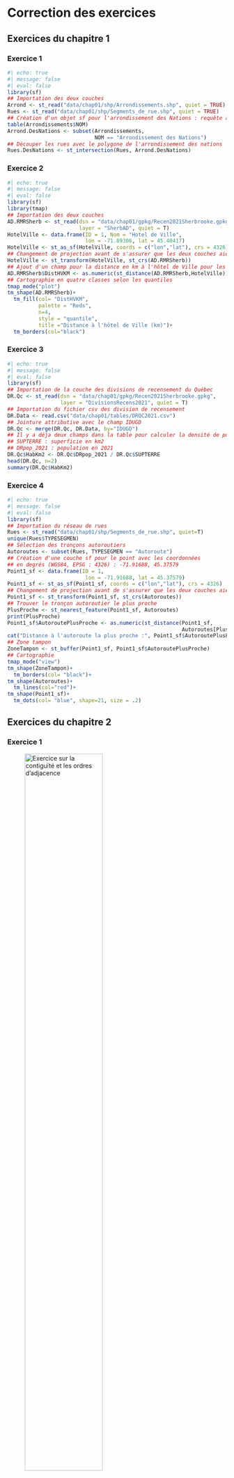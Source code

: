 # Correction des exercices {#sec-chap12}

## Exercices du chapitre 1 {#sec-1201}

### Exercice 1 {#sec-12011}

```r
#| echo: true 
#| message: false 
#| eval: false
library(sf)
## Importation des deux couches
Arrond <- st_read("data/chap01/shp/Arrondissements.shp", quiet = TRUE)
Rues <- st_read("data/chap01/shp/Segments_de_rue.shp", quiet = TRUE)
## Création d'un objet sf pour l'arrondissement des Nations : requête attributive
table(Arrondissements$NOM)
Arrond.DesNations <- subset(Arrondissements, 
                            NOM == "Arrondissement des Nations")
## Découper les rues avec le polygone de l'arrondissement des nations
Rues.DesNations <- st_intersection(Rues, Arrond.DesNations)
```

### Exercice 2 {#sec-12012}

```r
#| echo: true 
#| message: false
#| eval: false
library(sf)
library(tmap)
## Importation des deux couches
AD.RMRSherb <- st_read(dsn = "data/chap01/gpkg/Recen2021Sherbrooke.gpkg", 
                       layer = "SherbAD", quiet = T)
HotelVille <- data.frame(ID = 1, Nom = "Hotel de Ville",
                         lon = -71.89306, lat = 45.40417)
HotelVille <- st_as_sf(HotelVille, coords = c("lon","lat"), crs = 4326)
## Changement de projection avant de s'assurer que les deux couches aient la même
HotelVille <- st_transform(HotelVille, st_crs(AD.RMRSherb))
## Ajout d'un champ pour la distance en km à l'hôtel de Ville pour les secteurs de recensement
AD.RMRSherb$DistHVKM <- as.numeric(st_distance(AD.RMRSherb,HotelVille)) / 1000
## Cartographie en quatre classes selon les quantiles
tmap_mode("plot")
tm_shape(AD.RMRSherb)+
  tm_fill(col= "DistHVKM", 
          palette = "Reds",
          n=4,
          style = "quantile",
          title ="Distance à l'hôtel de Ville (km)")+
  tm_borders(col="black")
```

### Exercice 3 {#sec-12013}

```r
#| echo: true 
#| message: false
#| eval: false
library(sf)
## Importation de la couche des divisions de recensement du Québec
DR.Qc <- st_read(dsn = "data/chap01/gpkg/Recen2021Sherbrooke.gpkg", 
                 layer = "DivisionsRecens2021", quiet = T)
## Importation du fichier csv des division de recensement
DR.Data <- read.csv("data/chap01/tables/DRQC2021.csv")
## Jointure attributive avec le champ IDUGD
DR.Qc <- merge(DR.Qc, DR.Data, by="IDUGD")
## Il y a déja deux champs dans la table pour calculer la densité de population :
## SUPTERRE : superficie en km2
## DRpop_2021 : population en 2021
DR.Qc$HabKm2 <- DR.Qc$DRpop_2021 / DR.Qc$SUPTERRE
head(DR.Qc, n=2)
summary(DR.Qc$HabKm2)
```

### Exercice 4 {#sec-12014}

```r
#| echo: true 
#| message: false
#| eval: false
library(sf)
## Importation du réseau de rues
Rues <- st_read("data/chap01/shp/Segments_de_rue.shp", quiet=T)
unique(Rues$TYPESEGMEN)
## Sélection des tronçons autoroutiers
Autoroutes <- subset(Rues, TYPESEGMEN == "Autoroute")
## Création d'une couche sf pour le point avec les coordonnées
## en degrés (WGS84, EPSG : 4326) : -71.91688, 45.37579
Point1_sf <- data.frame(ID = 1,
                         lon = -71.91688, lat = 45.37579)
Point1_sf <- st_as_sf(Point1_sf, coords = c("lon","lat"), crs = 4326)
## Changement de projection avant de s'assurer que les deux couches aient la même
Point1_sf <- st_transform(Point1_sf, st_crs(Autoroutes))
## Trouver le tronçon autoroutier le plus proche
PlusProche <- st_nearest_feature(Point1_sf, Autoroutes)
print(PlusProche)
Point1_sf$AutoroutePlusProche <- as.numeric(st_distance(Point1_sf,
                                                        Autoroutes[PlusProche,]))
cat("Distance à l'autoroute la plus proche :", Point1_sf$AutoroutePlusProche, "m.")
## Zone tampon 
ZoneTampon <- st_buffer(Point1_sf, Point1_sf$AutoroutePlusProche)
## Cartographie
tmap_mode("view")
tm_shape(ZoneTampon)+
  tm_borders(col= "black")+
tm_shape(Autoroutes)+
  tm_lines(col="red")+
tm_shape(Point1_sf)+
  tm_dots(col= "blue", shape=21, size = .2)
```

## Exercices du chapitre 2 {#sec-1202}

### Exercice 1 {#sec-12021}

![Exercice sur la contiguïté et les ordres d'adjacence](images/Chap10/ExoMatriceDeContiguiteCorrection.png){#fig-ExoMatriceDeContiguite width="65%" fig-align="center"}

### Exercice 2 {#sec-12022}

```r
#| echo: true 
#| message: false
#| eval: false
library(sf)
library(spdep)
library(tmap)
## Importation de la couche des secteurs de recensement
SRQc <- st_read(dsn = "data/chap02/exercice/RMRQuebecSR2021.shp", quiet=TRUE)

## Matrice selon le partage d'un segment (Rook)
Rook <- poly2nb(SRQc, queen=FALSE)
W.Rook <- nb2listw(Rook, zero.policy=TRUE, style = "W")

## Coordonnées des centroïdes des entités spatiales
coords <- st_coordinates(st_centroid(SRQc))

## Matrices de l'inverse de la distance
# Trouver le plus proche voisin
k1 <- knn2nb(knearneigh(coords))
plusprochevoisin.max <- max(unlist(nbdists(k1,coords)))
# Voisins les plus proches avec le seuil de distance maximal
Voisins.DistMax <- dnearneigh(coords, 0, plusprochevoisin.max)
# Distances avec le seuil maximum
distances <- nbdists(Voisins.DistMax, coords)
# Inverse de la distance au carré
InvDistances2 <- lapply(distances, function(x) (1/x^2))
## Matrices de pondérations spatiales standardisées en ligne
W_InvDistances2Reduite <- nb2listw(Voisins.DistMax, glist = InvDistances2, style = "W")

## Matrice des plus proches voisins avec k = 2
k2 <- knn2nb(knearneigh(coords, k = 2))
W.k2 <-  nb2listw(k2, zero.policy=FALSE, style = "W")
```

### Exercice 3 {#sec-12023}

```r
#| echo: true 
#| message: false
#| eval: false
library(sf)
library(spdep)
library(tmap)
## Cartographie de la variable
tm_shape(SRQc)+
  tm_polygons(col="D1pct", title = "Premier décile de revenu (%)",
              style="quantile", n=5, palette="Greens")+
  tm_layout(frame = F)+tm_scale_bar(c(0,5,10))

## I de Moran avec la méthode Monte-Carlo avec 999 permutations
# utilisez la fonction moran.mc
# avec la matrice W.Rook
moran.mc(SRQc$D1pct, listw=W.Rook, zero.policy=TRUE,  nsim=999)
# avec la matrice W_InvDistances2
moran.mc(SRQc$D1pct, listw=W_InvDistances2Reduite, zero.policy=TRUE,  nsim=999)
# avec la matrice W.k2
moran.mc(SRQc$D1pct, listw=W.k2, zero.policy=TRUE,  nsim=999)
```

Les valeurs du *I* de Moran sont les suivantes : 0,69 pour la matrice *Rook*, 0,52 pour la matrice inverse de la distance au carré réduite et 0,75 pour la matrice selon le critère des deux plus proches voisins.

### Exercice 4 {#sec-12024}

```r
#| echo: true 
#| message: false
#| eval: false
####################
## Calcul du Z(Gi)
####################
SRQc$D1pct_localGetis <- localG(SRQc$D1pct, 
                                W.Rook, 
                                zero.policy=TRUE)
# Définition des intervalles et des noms des classes
classes.intervalles = c(-Inf, -3.29, -2.58, -1.96, 1.96, 2.58, 3.29, Inf)
classes.noms = c("Point froid (p = 0,001)", 
                "Point froid (p = 0,01)", 
                "Point froid (p = 0,05)", 
                "Non significatif",
                "Point chaud (p = 0,05)", 
                "Point chaud (p = 0,01)", 
                "Point chaud (p = 0,001)")

## Création d'un champ avec les noms des classes
SRQc$D1pct_localGetisP <- cut(SRQc$D1pct_localGetis,
                              breaks = classes.intervalles,
                              labels = classes.noms)
## Cartographie
tm_shape(SRQc)+
  tm_polygons(col ="D1pct_localGetisP", 
              title="Z(Gi)", palette="-RdBu", lwd = 1)+
  tm_layout(frame =F)

####################
## Typologie LISA
####################
## Cote Z (variable centrée réduite)
zx <- (SRQc$D1pct - mean(SRQc$D1pct))/sd(SRQc$D1pct)
## variable X centrée réduite spatialement décalée avec une matrice Rook
wzx <- lag.listw(W.Rook, zx)
## I de Moran local (notez que vous pouvez aussi utiliser la fonction localmoran_perm)
localMoranI  <- localmoran(SRQc$D1pct, W.Rook)
plocalMoranI <- localMoranI[, 5]
## Choisir un seuil de signification
signif = 0.05
## Construction de la typologie
Typologie <- ifelse(zx > 0 & wzx > 0, "1. HH", NA)
Typologie <- ifelse(zx < 0 & wzx < 0, "2. LL", Typologie)
Typologie <- ifelse(zx > 0 & wzx < 0, "3. HL", Typologie)
Typologie <- ifelse(zx < 0 & wzx > 0, "4. LH", Typologie)
Typologie <- ifelse(plocalMoranI > signif, "Non sign", Typologie)  # Non significatif
## Enregistrement de la typologie dans un champ
SRQc$TypoIMoran.D1pct <- Typologie
## Couleurs
Couleurs <- c("red", "blue", "lightpink", "skyblue2", "lightgray")
names(Couleurs) <- c("1. HH","2. LL","3. HL","4. LH","Non sign")
## Cartographie
tmap_mode("plot")
tm_shape(SRQc) + 
  tm_polygons(col = "TypoIMoran.D1pct", palette = Couleurs, 
              title ="Autocorrélation spatiale locale")+
  tm_layout(frame = FALSE)
```

## Exercices du chapitre 3 {#sec-1203}

### Exercice 1 {#sec-12031}

```r
#| echo: true 
#| message: false
#| eval: false
library(sf)
library(tmap)
## Importation des données 
Arrondissements <-  st_read(dsn = "data/chap03/Arrondissements.shp", quiet=TRUE)
Incidents <- st_read(dsn = "data/chap03/IncidentsSecuritePublique.shp", quiet=TRUE)
## Changement de projection
Arrondissements <- st_transform(Arrondissements, crs = 3798) 
Incidents <- st_transform(Incidents, crs = 3798)
## Couche pour les accidents
Accidents <- subset(Incidents, Incidents$DESCRIPTIO %in% 
                      c("Accident avec blessés", "Accident mortel"))
## Coordonnées et projection cartographique
xy <- st_coordinates(Accidents)
ProjCarto <- st_crs(Accidents)
## Centre moyen
CentreMoyen <- data.frame(X = mean(xy[,1]),
                          Y = mean(xy[,2]))
CentreMoyen <- st_as_sf(CentreMoyen, coords = c("X", "Y"), crs = ProjCarto)
# Distance standard combiné
CentreMoyen$DS <- c(sqrt(mean((xy[,1] - mean(xy[,1]))**2 + 
                              (xy[,2] - mean(xy[,2]))**2)))
CercleDS <- st_buffer(CentreMoyen, dist = CentreMoyen$DS)
head(CercleDS)
```

### Exercice 2 {#sec-12032}

```r
#| echo: true 
#| message: false
#| eval: false
library(sf)
library(tmap)
## Importation des données 
SR <- st_read(dsn = "data/chap03/Recen2021Sherbrooke.gpkg",
              layer = "DR_SherbSRDonnees2021", quiet=TRUE)
## Couche pour les accidents pour l'année 2021
Acc2021 <- subset(Incidents, Incidents$DESCRIPTIO %in% 
                    c("Accident avec blessés", "Accident mortel")
                  & ANNEE==2021)
## Nous nous assurons que les deux couches aient la même projection cartographique
SR <- st_transform(SR, st_crs(Acc2021))
## Calcul du nombre d'incidents par SR 
SR$Acc2021 <- lengths(st_intersects(SR, Acc2021))
## Calcul du nombre de méfaits pour 1000 habitants
SR$DensiteMAcc2021Hab <- SR$Acc2021 / (SR$SRpop_2021 / 1000)
## Cartographie
tm_shape(SR)+
  tm_polygons(col="Acc2021", style="pretty", 
              title="Nombre pour 1000 habitants",
              border.col = "black", lwd = 1)+
  tm_bubbles(size = "DensiteMAcc2021Hab", border.col = "black", alpha = .5,
             col = "aquamarine3", title.size = "Nombre", scale = 1.5)+ 
  tm_layout(frame = FALSE)+tm_scale_bar(text.size = .5, c(0, 5, 10))
```

### Exercice 3 {#sec-12033}

```r
#| echo: true 
#| message: false
#| eval: false
library(sf)
library(spatstat)
library(tmap)
library(terra)

## Importation des données 
Arrondissements <-  st_read(dsn = "data/chap03/Arrondissements.shp", quiet=TRUE)
Incidents <- st_read(dsn = "data/chap03/IncidentsSecuritePublique.shp", quiet=TRUE)
## Changement de projection
Arrondissements <- st_transform(Arrondissements, crs = 3798) 
Incidents <- st_transform(Incidents, crs = 3798)
## Couche pour les méfaits pour l'année 2021
M2021 <- subset(Incidents, DESCRIPTIO == "Méfait" & ANNEE==2021)
## Pour accélérer les calculs, nous retenons uniquement l'arrondissement des Nations
# Couche pour l'arrondissement des Nations
ArrDesNations <- subset(Arrondissements, NOM == "Arrondissement des Nations")
# Sélection des accidents localisés dans l'arrondissement Des Nations
RequeteSpatiale <- st_intersects(M2021, ArrDesNations, sparse = FALSE)
M2021$Nations <- RequeteSpatiale[, 1]
M2021Nations <- subset(M2021, M2021$Nations == TRUE)

## Conversion des données sf dans le format de spatstat
# la fonction as.owin est utilisée pour définir la fenêtre de travail
fenetre <- as.owin(ArrDesNations)
## Conversion des points au format ppp pour les différentes années
M2021.ppp <- ppp(x = st_coordinates(M2021Nations)[,1],
                 y = st_coordinates(M2021Nations)[,2],
                 window = fenetre, check = T)

## Kernel quadratique avec un rayon de 500 mètres et une taille de pixel de 50 mètres
kdeQ <- density.ppp(M2021.ppp, sigma=500, eps=50, kernel="quartic")
## Conversion en raster
RkdeQ <- terra::rast(kdeQ)*1000000
## Projection cartographique
crs(RkdeQ) <- "epsg:3857"
## Visualisation des résultats
tmap_mode("plot")
  tm_shape(RkdeQ) + tm_raster(style = "cont", palette="Reds", title = "Gaussien")+
  tm_shape(M2021Nations) + tm_dots(col = "black", size = 0.01)+
  tm_shape(ArrDesNations) + tm_borders(col = "black", lwd = 3)+
  tm_layout(frame = F)
```

## Exercices du chapitre 4 {#sec-1204}

### Exercice 1 {#sec-12041}

```r
#| echo: true 
#| message: false
#| eval: false
library(sf)
library(tmap)
library(dbscan)
library(ggplot2)
## Importation des données
Collissions <- st_read(dsn = "data/chap04/collisions.gpkg", 
                       layer = "CollisionsRoutieres", 
                       quiet = T)
## Collisions impliquant au moins une personne à vélo en 2020 et 2021
Coll.Velo <- subset(Collissions,
                    Collissions$NB_VICTIMES_VELO > 0 &
                      Collissions$AN %in% c(2020, 2021))
## Coordonnées géographiques
xy <- st_coordinates(Coll.Velo)
## Graphique pour la distance au quatrième voisin le plus proche
DistKplusproche <- kNNdist(xy, k = 4)
DistKplusproche <- as.data.frame(sort(DistKplusproche, decreasing = FALSE))
names(DistKplusproche) <- "distance"
ggplot(data = DistKplusproche)+
  geom_path(aes(x = 1:nrow(DistKplusproche), y = distance), size=1)+
  labs(x = "Points triés par ordre croissant selon la distance",
       y = "Distance au quatrième point le plus proche")+
  geom_hline(yintercept=250, color = "#08306b", linetype="dashed", size=1)+
  geom_hline(yintercept=500, color = "#00441b", linetype="dashed", size=1)+
  geom_hline(yintercept=1000, color = "#67000d", linetype="dashed", size=1)
## DBSCAN avec les quatre distances
set.seed(123456789)
dbscan250  <- dbscan(xy, eps = 250, minPts = 4)
dbscan500  <- dbscan(xy, eps = 500, minPts = 4)
dbscan1000 <- dbscan(xy, eps = 1000, minPts = 4)
## Affichage des résultats
dbscan250
dbscan500
dbscan1000
## Enregistrement dans la couche de points sf Coll.Velo
Coll.Velo$dbscan250 <- as.character(dbscan250$cluster)
Coll.Velo$dbscan500 <- as.character(dbscan500$cluster)
Coll.Velo$dbscan1000 <- as.character(dbscan1000$cluster)

Coll.Velo$dbscan250 <- ifelse(nchar(Coll.Velo$dbscan250) == 1,
                              paste0("0", Coll.Velo$dbscan250),
                              Coll.Velo$dbscan250)
Coll.Velo$dbscan500 <- ifelse(nchar(Coll.Velo$dbscan500) == 1,
                               paste0("0", Coll.Velo$dbscan500),
                               Coll.Velo$dbscan500)
Coll.Velo$dbscan1000 <- ifelse(nchar(Coll.Velo$dbscan1000) == 1,
                               paste0("0", Coll.Velo$dbscan1000),
                               Coll.Velo$dbscan1000)
## Extraction des agrégats
Agregats.dbscan250  <- subset(Coll.Velo, dbscan250 != "00")
Agregats.dbscan500  <- subset(Coll.Velo, dbscan500 != "00")
Agregats.dbscan1000 <- subset(Coll.Velo, dbscan1000 != "00")
## Cartographie des résultats
tmap_mode("view")
tm_shape(Agregats.dbscan250)+tm_dots(col="dbscan250", size = .05)
tm_shape(Agregats.dbscan500)+tm_dots(col="dbscan500", size = .05)
tm_shape(Agregats.dbscan1000)+tm_dots(col="dbscan1000", size = .05)
```

### Exercice 2 {#sec-12042}

```r
#| echo: true 
#| message: false
#| eval: false
library(sf)
library(tmap)
library(dbscan)
library(ggplot2)
## Importation des données
Collissions <- st_read(dsn = "data/chap04/collisions.gpkg", layer = "CollisionsRoutieres")
## Collisions impliquant au moins une personne à vélo en 2020 et 2021
Coll.Velo <- subset(Collissions,
                    Collissions$NB_VICTIMES_VELO > 0 &
                      Collissions$AN %in% c(2020, 2021))
## Coordonnées géographiques
xy <- st_coordinates(Coll.Velo)
Coll.Velo$x <- xy[,1]
Coll.Velo$y <- xy[,2]
## Conversion du champ DT_ACCDN au format Date
Coll.Velo$DT_ACCDN <- as.Date(Coll.Velo$DT_ACCDN)
## ST-DBSCAN avec eps1 = 500, esp2 = 30 et minpts = 4
Resultats.stdbscan <- stdbscan(x = Coll.Velo$x,
                               y = Coll.Velo$y,
                               time = Coll.Velo$DT_ACCDN,
                               eps1 = 500,
                               eps2 = 30,
                               minpts = 4)
## Enregistrement des résultats ST-DBSCAN dans la couche de points sf
Coll.Velo$stdbscan <- as.character(Resultats.stdbscan$cluster)
Coll.Velo$stdbscan <- ifelse(nchar(Coll.Velo$stdbscan) == 1,
                             paste0("0", Coll.Velo$stdbscan),
                             Coll.Velo$stdbscan)
## Nombre de points par agrégat avec la fonction table
table(Coll.Velo$stdbscan)
## Sélection des points appartenant à un agrégat avec la fonction subset
Agregats <- subset(Coll.Velo, stdbscan != "00")
## Conversion de la date au format POSIXct
Agregats$dtPOSIXct <- as.POSIXct(Agregats$DT_ACCDN, format = "%Y/%m/%d")
## Tableau récapitulatif
library("dplyr")  
Tableau.stdbscan <-
  st_drop_geometry(Agregats) %>%
  group_by(stdbscan) %>% 
  summarize(points = n(),
            date.min = min(DT_ACCDN),
            date.max = max(DT_ACCDN),
            intervalle.jours = as.numeric(max(DT_ACCDN)-min(DT_ACCDN)))
## Affichage du tableau
print(Tableau.stdbscan, n = nrow(Tableau.stdbscan))
## Construction du graphique
ggplot(Agregats) + 
  geom_point(aes(x = dtPOSIXct, 
                 y = stdbscan, 
                 color = stdbscan),
             show.legend = FALSE) +
  scale_x_datetime(date_labels = "%Y/%m")+
  labs(x= "Temps",
       y= "Identifiant de l'agrégat",
       title = "ST-DBSCAN avec Esp1 = 1000, Esp2 = 21 et MinPts = 4")
## Création d'une couche pour les agrégats
stdbcan.Agregats <- subset(Coll.Velo, stdbscan != "00")
## Cartographie
tmap_mode("view")
  tm_shape(stdbcan.Agregats)+
    tm_dots(shape = 21, col="stdbscan", size=.025, title = "Agrégat")
```

## Exercices du chapitre 5 {#sec-1205}

### Exercice 1 {#sec-12051}

```r
#| echo: true 
#| message: false
#| eval: false
library(sf)
library(tmap)
library(r5r)

setwd("data/chap05/Laval")
rJava::.jinit()
options(java.parameters = "-Xmx2G")

# 1. Construction du réseau
dossierdata <- paste0(getwd(),"/_DataReseau")
list.files(dossierdata)
r5r_core <- setup_r5(data_path = dossierdata,
                     elevation = "TOBLER",
                     verbose = FALSE, overwrite = FALSE)

# 2. Création de deux points
Pts <- data.frame(id = c("Station Morency", "Adresse 1"),
                  lon = c(-73.7199, -73.7183),
                  lat = c(45.5585,  45.5861))
Pts <- st_as_sf(Pts, coords = c("lon","lat"), crs = 4326)
StationMorency <- Pts[1,]
Adresse1 <- Pts[2,]

## 2.1. Trajets en automobile
Auto.1 <- detailed_itineraries(r5r_core = r5r_core,
                               origins = Adresse1,
                               destinations = StationMorency,
                               mode = "CAR",
                               shortest_path = FALSE,
                               drop_geometry = FALSE)
Auto.2 <- detailed_itineraries(r5r_core = r5r_core,
                               origins = StationMorency,
                               destinations = Adresse1,
                               mode = "CAR",
                               shortest_path = FALSE,
                               drop_geometry = FALSE)
## 2.2. Trajets en vélo
velo.1 <- detailed_itineraries(r5r_core = r5r_core,
                               origins = StationMorency,
                               destinations = Adresse1,
                               mode = "BICYCLE",
                               bike_speed = 12,  # par défaut 12
                               shortest_path = FALSE,
                               drop_geometry = FALSE)
velo.2 <- detailed_itineraries(r5r_core = r5r_core,
                               origins = Adresse1,
                               destinations = StationMorency,
                               mode = "BICYCLE",
                               bike_speed = 12,  # par défaut 12
                               shortest_path = FALSE,
                               drop_geometry = FALSE)
## 2.3. Trajets à pied
marche.1 <- detailed_itineraries(r5r_core = r5r_core,
                                 origins = StationMorency,
                                 destinations = Adresse1,
                                 mode = "WALK",
                                 walk_speed = 4.5,  # par défaut 3.6
                                 shortest_path = FALSE,
                                 drop_geometry = FALSE)
marche.2 <- detailed_itineraries(r5r_core = r5r_core,
                                 origins = Adresse1,
                                 destinations = StationMorency,
                                 mode = "WALK",
                                 walk_speed = 4.5,  # par défaut 12
                                 shortest_path = FALSE,
                                 drop_geometry = FALSE)

## 2.4. Trajets en transport en commun
dateheure.matin <- as.POSIXct("12-02-2024 08:00:00",
                              format = "%d-%m-%Y %H:%M:%S")
dateheure.soir  <- as.POSIXct("12-02-2024 18:00:00",
                              format = "%d-%m-%Y %H:%M:%S")
### Définir le temps de marche maximal
minutes_marches_max <- 20
TC.1 <- detailed_itineraries(r5r_core = r5r_core,
                                 origins = Adresse1,
                                 destinations = StationMorency,
                                 mode = c("WALK", "TRANSIT"),
                                 max_walk_time = minutes_marches_max,
                                 walk_speed = 4.5,
                                 departure_datetime = dateheure.matin,
                                 shortest_path = FALSE,
                                 drop_geometry = FALSE)
TC.2 <- detailed_itineraries(r5r_core = r5r_core,
                                  origins = StationMorency,
                                  destinations = Adresse1,
                                  mode = c("WALK", "TRANSIT"),
                                  max_walk_time = minutes_marches_max,
                                  walk_speed = 4.5,
                                  departure_datetime = dateheure.soir,
                                  shortest_path = FALSE,
                                  drop_geometry = FALSE)


# 4. Cartographie
  # - Map1.Aller : Marche (de la résidence à la station de métro)
  # - Map2.Aller : Vélo (de la résidence à la station de métro)
  # - Map3.Aller : Auto (de la résidence à la station de métro)
  # - Map4.Aller : Transport en commun (de la résidence à la station de métro)
tmap_mode(view)
Map1.Aller <- tm_shape(marche.1)+tm_lines(col="mode", lwd = 3,
                                      popup.vars = c("mode", "from_id", "to_id",
                                                     "segment_duration", "distance",
                                                     "total_duration", "total_distance"))+
              tm_shape(Adresse1)+tm_dots(col="green", size = .15)+
              tm_shape(StationMorency)+tm_dots(col="red", size = .15)

Map2.Aller <- tm_shape(velo.1)+tm_lines(col="mode", lwd = 3,
                                          popup.vars = c("mode", "from_id", "to_id",
                                                         "segment_duration", "distance",
                                                         "total_duration", "total_distance"))+
              tm_shape(Adresse1)+tm_dots(col="green", size = .15)+
              tm_shape(StationMorency)+tm_dots(col="red", size = .15)

Map3.Aller <- tm_shape(Auto.1)+tm_lines(col="mode", lwd = 3,
                                        popup.vars = c("mode", "from_id", "to_id",
                                                       "segment_duration", "distance",
                                                       "total_duration", "total_distance"))+
              tm_shape(Adresse1)+tm_dots(col="green", size = .15)+
              tm_shape(StationMorency)+tm_dots(col="red", size = .15)

Map4.Aller <- tm_shape(TC.1)+tm_lines(col="mode", lwd = 3,
                                        popup.vars = c("mode", "from_id", "to_id",
                                                       "segment_duration", "distance",
                                                       "total_duration", "total_distance"))+
              tm_shape(Adresse1)+tm_dots(col="green", size = .15)+
              tm_shape(StationMorency)+tm_dots(col="red", size = .15)

tmap_arrange(Map1.Aller, Map2.Aller, Map3.Aller, Map4.Aller, ncol = 2, nrow = 2)

## Réaliser une figure avec quatre figures pour les trajets retour :
  # - Map1.Retour : Marche (de la station de métro à la résidence)
  # - Map2.Retour : Vélo (de la station de métro à la résidence)
  # - Map3.Retour : Auto (de la station de métro à la résidence)
  # - Map4.Retour : Transport en commun (de la station de métro à la résidence)

Map1.Retour <- tm_shape(marche.2)+tm_lines(col="mode", lwd = 3,
                                          popup.vars = c("mode", "from_id", "to_id",
                                                         "segment_duration", "distance",
                                                         "total_duration", "total_distance"))+
  tm_shape(Adresse1)+tm_dots(col="red", size = .15)+
  tm_shape(StationMorency)+tm_dots(col="green", size = .15)

Map2.Retour <- tm_shape(velo.2)+tm_lines(col="mode", lwd = 3,
                                        popup.vars = c("mode", "from_id", "to_id",
                                                       "segment_duration", "distance",
                                                       "total_duration", "total_distance"))+
  tm_shape(Adresse1)+tm_dots(col="red", size = .15)+
  tm_shape(StationMorency)+tm_dots(col="green", size = .15)

Map3.Retour <- tm_shape(Auto.2)+tm_lines(col="mode", lwd = 3,
                                        popup.vars = c("mode", "from_id", "to_id",
                                                       "segment_duration", "distance",
                                                       "total_duration", "total_distance"))+
  tm_shape(Adresse1)+tm_dots(col="red", size = .15)+
  tm_shape(StationMorency)+tm_dots(col="green", size = .15)

Map4.Retour <- tm_shape(TC.2)+tm_lines(col="mode", lwd = 3,
                                      popup.vars = c("mode", "from_id", "to_id",
                                                     "segment_duration", "distance",
                                                     "total_duration", "total_distance"))+
  tm_shape(Adresse1)+tm_dots(col="red", size = .15)+
  tm_shape(StationMorency)+tm_dots(col="green", size = .15)

tmap_arrange(Map1.Retour, Map2.Retour, Map3.Retour, Map4.Retour, ncol = 2, nrow = 2)

# 5. Arrêt de java
r5r::stop_r5(r5r_core)
rJava::.jgc(R.gc = TRUE)
```

### Exercice 2 {#sec-12052}

```r
#| echo: true 
#| message: false
#| eval: false
## Construction du réseau
setwd("data/chap05/Laval")
rJava::.jinit()
options(java.parameters = "-Xmx2G")
dossierdata <- paste0(getwd(),"/_DataReseau")
list.files(dossierdata)
r5r_core <- setup_r5(data_path = dossierdata,
                     elevation = "TOBLER",
                     verbose = FALSE, overwrite = FALSE)

## Point pour la Station Morency
StationMorency <- data.frame(id = "Station Morency",
                             lon = -73.7199,
                             lat = 45.5585,  45.5861)
StationMorency <- st_as_sf(StationMorency, 
                           coords = c("lon","lat"), crs = 4326)

# 1. Calcul d'isochrones à pied de 5, 10 et 15 minutes
Iso.Marche <- isochrone(r5r_core = r5r_core,
                        origins = StationMorency,
                        mode = "WALK",
                        cutoffs = c(5, 10, 15),
                        sample_size = .8,
                        time_window = 120,
                        progress = FALSE)
# 1.2. Isochrone à vélo de 5, 10 et 15 minutes
Iso.Velo <- isochrone(r5r_core = r5r_core,
                      origins = StationMorency,
                      mode = "BICYCLE",
                      cutoffs = c(10, 20, 30),
                      sample_size = .8,
                      time_window = 120,
                      progress = FALSE)

# 3. Cartographie les résultats
tmap_mode("view")
tmap_options(check.and.fix = TRUE)
Carte.Marche <- tm_shape(Iso.Marche)+
                    tm_fill(col="isochrone", 
                            alpha = .4, 
                            breaks = c(0, 5, 10, 15),
                            title ="Marche",
                            legend.format = list(text.separator = "à"))+
                    tm_shape(StationMorency)+tm_dots(col="darkred", size = .25)

Carte.Velo <- tm_shape(Iso.Velo)+
                    tm_fill(col="isochrone", 
                            alpha = .4, 
                            breaks = c(0, 5, 10, 15),
                            title ="Vélo",
                            legend.format = list(text.separator = "à"))+
                    tm_shape(StationMorency)+tm_dots(col="darkred", size = .25)


tmap_arrange(Carte.Marche, Carte.Velo, ncol = 2)

# 4. Arrêt de java
r5r::stop_r5(r5r_core)
rJava::.jgc(R.gc = TRUE)
```

## Exercices du chapitre 6 {#sec-1206}

### Exercice 1 {#sec-12061}
```r
#| echo: true 
#| message: false
#| eval: false
library(sf)
library(spNetwork)
library(future)

future::plan(future::multisession(workers = 5))
# Importation des données sur les collisions cycles et le réseau de rues
Collisions <- st_read(dsn = "data/chap06/Mtl/DonneesMTL.gpkg", layer="CollisionsAvecCyclistes", quiet=TRUE)
ReseauRues <- st_read(dsn = "data/chap06/Mtl/DonneesMTL.gpkg", layer="Rues", quiet=TRUE)
ReseauRues$LineID <- 1:nrow(ReseauRues)
LongueurKm <- sum(as.numeric(st_length(ReseauRues)))/1000
Collisions <- st_transform(Collisions, st_crs(ReseauRues))
cat("Informations sur les couches",
    "\n  Collisions avec cylistes :", nrow(Collisions),
    "\n  Réseau :", round(LongueurKm,3), "km")
# Cartographie
tmap_mode("view")
tm_shape(ReseauRues) + tm_lines("black") +
  tm_shape(Collisions) + tm_dots("blue", size = 0.025)+
tm_scale_bar(c(0,1,2), position = 'left')+
  tm_layout(frame = FALSE)


## Évaluation des bandwidths de 100 à 1200 avec un saut de 50
eval_bandwidth <- bw_cv_likelihood_calc.mc(
  bw_range = c(100,1200),
  bw_step = 50,
  lines = ReseauRues, 
  events = Collisions,
  w = rep(1, nrow(Collisions)),
  kernel_name = 'quartic',
  method = 'discontinuous',
  adaptive = FALSE,
  max_depth = 10,
  digits = 1,
  tol = 0.1,
  agg = 5,
  grid_shape = c(5,5),
  verbose = TRUE)

## Graphique pour les bandwidths 
ggplot(eval_bandwidth) + 
  geom_path(aes(x = bw, y = cv_scores)) + 
  geom_point(aes(x = bw, y = cv_scores), color = 'red')+
  labs(x = "Valeur de la bandwidth", y = "Valeur du CV")
```


### Exercice 2 {#sec-12062}

```r
#| echo: true 
#| message: false 
#| warning: false 
#| eval: false
library(sf)
library(spNetwork)
library(future)
## Création des lixels d'une longueur de 100 mètres
lixels <- lixelize_lines(ReseauRues, 100, mindist = 50)
lixels_centers <- spNetwork::lines_center(lixels)
## Calcul de la NKDE continue
intensity <- nkde.mc(lines = ReseauRues,
                     events = Collisions,
                     w = rep(1, nrow(Collisions)),
                     samples = lixels_centers,
                     kernel_name = 'quartic',
                     bw = 500,
                     adaptive = FALSE,
                     method = 'continuous',
                     max_depth = 8,
                     digits = 1,
                     tol = 0.1,
                     agg = 5,
                     verbose = FALSE,
                     grid_shape = c(5,5))
lixels$density <- intensity * 1000
## Cartographie
tm_shape(lixels) + 
  tm_lines("density", lwd = 1.5, n = 7, style = "fisher",
           legend.format = list(text.separator = "à"))+
  tm_layout(frame=FALSE)
```


## Exercices du chapitre 7 {#sec-1207}

### Exercice 1 {#sec-12071}

```r
#| echo: true 
#| message: false
#| eval: false
library(sf)
library(spatialreg)
# Matrice de contiguïté selon le partage d'un segment (Rook)
load("data/chap06/DonneesLyon.Rdata")
Rook <- poly2nb(LyonIris, queen=FALSE)
Rook <- poly2nb(LyonIris, queen=FALSE)
W.Rook <- nb2listw(Rook, zero.policy=TRUE, style = "W")
# Modèles
formule <- "PM25 ~ Pct0_14+Pct_65+Pct_Img+Pct_brevet+NivVieMed"
Modele.SLX <- lmSLX(formule, listw=W.Rook,  data = LyonIris)  # dataframe
Modele.SAR <- lagsarlm(formule, listw=W.Rook,  data = LyonIris,  type = 'lag')
Modele.SEM <- errorsarlm(formule, listw=W.Rook, data = LyonIris)
Modele.DurbinSpatial <- lagsarlm(formule, listw = W.Rook, data = LyonIris, type = "mixed")
Modele.DurbinErreur <- errorsarlm(formule, listw=W.Rook, data = LyonIris, etype = 'emixed')
# Résultats des modèles
summary(Modele.SLX)
summary(Modele.SAR)
summary(Modele.SEM)
summary(Modele.DurbinSpatial)
summary(Modele.DurbinErreur)
```

### Exercice 2 {#sec-12072}

```r
#| echo: true 
#| message: false
#| eval: false
library(sf)
library(mgcv)
load("data/chap06/DonneesLyon.Rdata")
# Ajout des coordonnées x et y
xy <- st_coordinates(st_centroid(LyonIris))
LyonIris$X <- xy[,1]
LyonIris$Y <- xy[,2]
# Construction du modèle avec
formule <- "PM25 ~ Pct0_14+Pct_65+Pct_Img+Pct_brevet+NivVieMed"
Modele.GAM2 <- gam(PM25 ~  Pct0_14+Pct_65+Pct_Img+Pct_brevet+NivVieMed+
                           s(X, Y, k= 40),
                          data = LyonIris)
summary(Modele.GAM2)
```

### Exercice 3 {#sec-12073}

```r
#| echo: true 
#| message: false
#| eval: false
library(sf)
library(spgwr)
load("data/chap06/DonneesLyon.Rdata")
# Ajout des coordonnées x et y
xy <- st_coordinates(st_centroid(LyonIris))
LyonIris$X <- xy[,1]
LyonIris$Y <- xy[,2]
# Optimisation du nombre de voisins avec le CV
formule <- "PM25 ~ Pct0_14+Pct_65+Pct_Img+Pct_brevet+NivVieMed"
bwaCV.voisins  <- gwr.sel(formule,
                          data = LyonIris,
                          method = "cv",
                          gweight=gwr.bisquare,
                          adapt=TRUE,
                          verbose = FALSE,
                          RMSE = TRUE,
                          longlat = FALSE,
                          coords=cbind(LyonIris$X,LyonIris$Y))
# Optimisation du nombre de voisins avec l'AIC
formule <- "PM25 ~ Pct0_14+Pct_65+Pct_Img+Pct_brevet+NivVieMed"
bwaCV.voisins  <- gwr.sel(formule,
                          data = LyonIris,
                          method = "AIC",
                          gweight=gwr.bisquare,
                          adapt=TRUE,
                          verbose = FALSE,
                          RMSE = TRUE,
                          longlat = FALSE,
                          coords=cbind(LyonIris$X,LyonIris$Y))
# Réalisation de la GWR
Modele.GWR <- gwr(formule,
              data = LyonIris,
              adapt=bwaCV.voisins,
              gweight=gwr.bisquare,
              hatmatrix=TRUE,
              se.fit=TRUE,
              coords=cbind(LyonIris$X,LyonIris$Y),
              longlat=F)
# Affichage des résultats
Modele.GWR
```

## Exercices du chapitre 8 {#sec-1208}

### Exercice 1 {#sec-12081}

```r
#| echo: true 
#| message: false
#| eval: false
library(rgeoda)
library(sf)
library(tmap)
## Préparation des données
load("data/Lyon.Rdata")
VarSocioEco <- c("Pct0_14", "Pct_65", "Pct_Img", "Pct_brevet", "NivVieMed")
Data2 <- st_drop_geometry(LyonIris[VarSocioEco])
queen_w <- queen_weights(LyonIris)
## Classification avec k = 4
azp5_sa  <- azp_sa(p=4, w=queen_w, df=Data2, cooling_rate = 0.85)
azp5_tab <- azp_tabu(p=4, w=queen_w, df=Data2, tabu_length = 10, conv_tabu = 10)
skater5  <- rgeoda::skater(k=4, w=queen_w, df=Data2)
redcap5  <- redcap(k = 4, w = queen_w, df = Data2, method = "fullorder-wardlinkage")
## Cartographie des résultats
LyonIris$SE.azp4_sa  <- as.character(azp5_tab$Clusters)
LyonIris$SE.azp4_tab <- as.character(azp5_sa$Clusters)
LyonIris$SE.skater4 <- as.character(skater5$Clusters)
LyonIris$SE.recap4  <- as.character(redcap5$Clusters)
Carte1 <- tm_shape(LyonIris)+tm_borders(col="gray", lwd=.5)+
  tm_fill(col="SE.azp4_sa", palette = "Set1", title ="")+
  tm_layout(frame=FALSE,  main.title = "a. AZP-SA",
            main.title.position = "center", main.title.size = 1)
Carte2 <- tm_shape(LyonIris)+tm_borders(col="gray", lwd=.5)+
  tm_fill(col="SE.azp4_tab", palette = "Set1", title ="")+
  tm_layout(frame=FALSE,  main.title = "b. AZP-TABU",
            main.title.position = "center", main.title.size = 1)
Carte3 <- tm_shape(LyonIris)+tm_borders(col="gray", lwd=.5)+
  tm_fill(col="SE.skater4", palette = "Set1", title ="")+
  tm_layout(frame=FALSE,  main.title = "c. Skater",
            main.title.position = "center", main.title.size = 1)
Carte4 <- tm_shape(LyonIris)+tm_borders(col="gray", lwd=.5)+
  tm_fill(col="SE.recap4", palette = "Set1", title ="")+
  tm_layout(frame=FALSE,  main.title = "d. RECAP",
            main.title.position = "center", main.title.size = 1)

tmap_arrange(Carte1, Carte2, Carte3, Carte4)
```
